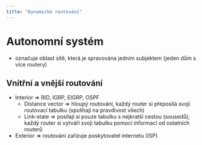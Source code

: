 ```yaml
---
title: "Dynamické routování"
---
```


# Autonomní systém
- označuje oblast sítě, která je spravována jedním subjektem (jeden dům s více routery)

## Vnitřní a vnější routování
- Interior => RID, IGRP, EIGRP, OSPF
    - Distance vector => hloupý routování, každý router si přeposílá svojí routovací tabulku (spolíhají na pravdivost všech)
    - Link-state => posílají si pouze tabulku s nejkratší cestou (sousedů), každý router si vytváří svoji tabulku pomocí informací od ostatních routerů
- Exterior => routování zařizuje poskytovatel internetu (ISP)

